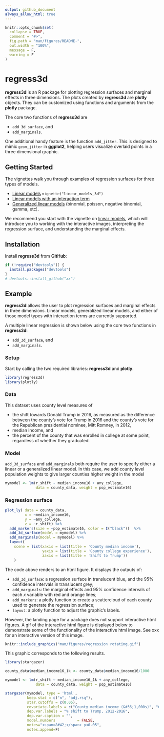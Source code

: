 ```yaml
---
output: github_document
always_allow_html: true
---
```


<!-- README.md is generated from README.Rmd. Please edit that file -->

```r
knitr::opts_chunk$set(
  collapse = TRUE,
  comment = "#>",
  fig.path = "man/figures/README-",
  out.width = "100%",
  message = F,
  warning = F
)
```

# regress3d

<!-- badges: start -->
<!-- badges: end -->

__regress3d__ is an R package for plotting regression surfaces and marginal effects in three dimensions. The plots created by __regress3d__ are __plotly__ objects. They can be customized using functions and arguments from the __plotly__ package. 

The core two functions of __regress3d__ are  

* `add_3d_surface`, and
* `add_marginals`.

One additional handy feature is the function `add_jitter`. This is designed to mimic `geom_jitter` in __ggplot2__, helping users visualize overlaid points in a three dimensional graphic.

## Getting Started

The vignettes walk you through examples of regression surfaces for three types of models.

* [Linear models](vignette("linear_models_3d")) `vignette("linear_models_3d")`
* [Linear models with an interaction term](file:///C:/Users/marciposafm/Dropbox/research/dira/regress3d/docs/articles/linear_models_w_interactions_3d.html)
* [Generalized linear models](file:///C:/Users/marciposafm/Dropbox/research/dira/regress3d/docs/articles/generalized_linear_models_3d.html) (binomial, poisson, negative binomial, gamma, etc). 

 We recommend you start with the vignette on [linear models](file:///C:/Users/marciposafm/Dropbox/research/dira/regress3d/docs/articles/linear_models_3d.html), which will introduce you to working with the interactive images, interpreting the regression surface, and understanding the marginal effects. 


## Installation

Install __regress3d__ from __GitHub__:

```r
if (!require("devtools")) {
  install.packages("devtools")
}
# devtools::install_github("xx")
```

## Example

__regress3d__ allows the user to plot regression surfaces and marginal effects in three dimensions. Linear models, generalized linear models, and either of those model types with interaction terms are currently supported.

A multiple linear regression is shown below using the core two functions in __regress3d__: 

* `add_3d_surface`, and
* `add_marginals`.

### Setup

Start by calling the two required libraries: __regress3d__ and __plotly__.

```r
library(regress3d)
library(plotly)
```

### Data

This dataset uses county level measures of

* the shift towards Donald Trump in 2016, as measured as the difference between the county's vote for Trump in 2016 and the county's vote for the Republican presidential nominee, Mitt Romney, in 2012,
* median income, and 
* the percent of the county that was enrolled in college at some point, regardless of whether they graduated.

### Model 

`add_3d_surface` and `add_marginals` both require the user to specify either a linear or a generalized linear model. In this case, we add county level population weights to give larger counties higher weight in the model

```r
mymodel <- lm(r_shift ~ median_income16 + any_college, 
              data = county_data, weight = pop_estimate16)
```

### Regression surface
```r
plot_ly( data = county_data,
         x = ~median_income16,
         y = ~any_college,
         z = ~r_shift) %>%
  add_markers(size = ~pop_estimate16, color = I("black"))  %>%
  add_3d_surface(model = mymodel) %>%
  add_marginals(model = mymodel) %>%
  layout( 
    scene = list(xaxis = list(title = 'County median income'),
                 yaxis = list(title = 'County college experience'),
                 zaxis = list(title = 'Shift to Trump'))
    )
```

The code above renders to an html figure. It displays the outputs of:

* `add_3d_surface`: a regression surface in translucent blue, and the 95\% confidence intervals in translucent grey;
* `add_marginals`: the marginal effects and 95\% confidence intervals of each $x$ variable with red and orange lines;
* `add_markers`: a plotly function to create a scattercloud of each county used to generate the regression surface;
* `layout`: a plotly function to adjust the graphic's labels.

However, the landing page for a package does not support interactive html figures. A gif of the interactive html figure is displayed below to demonstrate some of the functionality of the interactive html image. See xxx for an interactive version of this image.

```r
knitr::include_graphics("man/figures/regression rotating.gif")
```

This graphic corresponds to the following results.

```r
library(stargazer)

county_data$median_income16_1k <- county_data$median_income16/1000

mymodel <- lm(r_shift ~ median_income16_1k + any_college, 
              data = county_data, weight = pop_estimate16)

stargazer(mymodel, type = 'html',
          keep.stat = c("n", "adj.rsq"),
          star.cutoffs = c(0.05),
          covariate.labels = c("County median income (&#36;1,000s)", "County college experience", "Constant"),
          dep.var.labels = "% shift to Trump, 2012-2016",
          dep.var.caption = "",
          model.numbers          = FALSE, 
          notes="<span>&#42;</span> p<0.05",
          notes.append=F)
```
